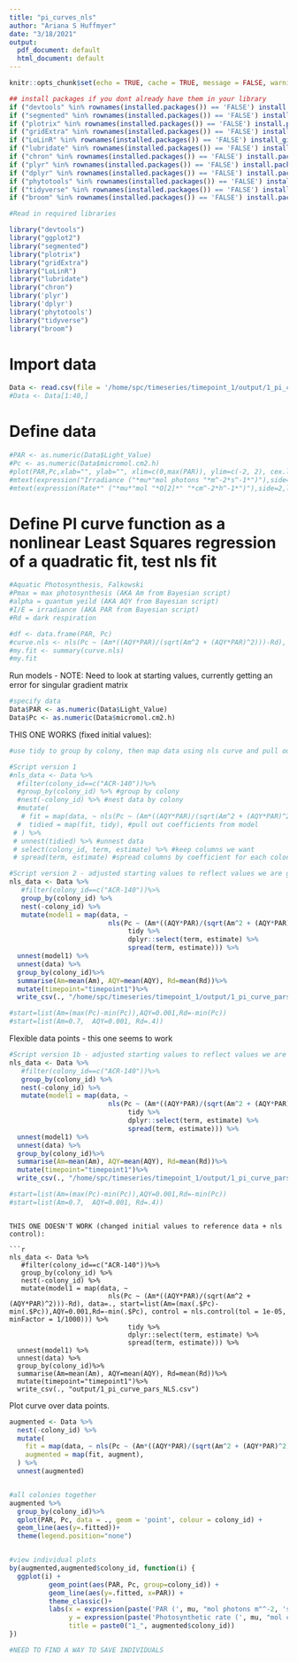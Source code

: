 ```yaml
---
title: "pi_curves_nls"
author: "Ariana S Huffmyer"
date: "3/18/2021"
output:
  pdf_document: default
  html_document: default
---
```


```r
knitr::opts_chunk$set(echo = TRUE, cache = TRUE, message = FALSE, warning = FALSE)
```

```r
## install packages if you dont already have them in your library
if ("devtools" %in% rownames(installed.packages()) == 'FALSE') install.packages('devtools') 
if ("segmented" %in% rownames(installed.packages()) == 'FALSE') install.packages('segmented') 
if ("plotrix" %in% rownames(installed.packages()) == 'FALSE') install.packages('plotrix') 
if ("gridExtra" %in% rownames(installed.packages()) == 'FALSE') install.packages('gridExtra') 
if ("LoLinR" %in% rownames(installed.packages()) == 'FALSE') install_github('colin-olito/LoLinR') 
if ("lubridate" %in% rownames(installed.packages()) == 'FALSE') install.packages('lubridate') 
if ("chron" %in% rownames(installed.packages()) == 'FALSE') install.packages('chron') 
if ("plyr" %in% rownames(installed.packages()) == 'FALSE') install.packages('plyr') 
if ("dplyr" %in% rownames(installed.packages()) == 'FALSE') install.packages('dplyr') 
if ("phytotools" %in% rownames(installed.packages()) == 'FALSE') install.packages('phytotools') 
if ("tidyverse" %in% rownames(installed.packages()) == 'FALSE') install.packages('tidyverse') 
if ("broom" %in% rownames(installed.packages()) == 'FALSE') install.packages('broom') 

#Read in required libraries

library("devtools")
library("ggplot2")
library("segmented")
library("plotrix")
library("gridExtra")
library("LoLinR")
library("lubridate")
library("chron")
library('plyr')
library('dplyr')
library('phytotools')
library("tidyverse")
library("broom")
```

# Import data
```r
Data <- read.csv(file = '/home/spc/timeseries/timepoint_1/output/1_pi_curve_rates.csv')
#Data <- Data[1:40,]
```


# Define data  

```r
#PAR <- as.numeric(Data$Light_Value)
#Pc <- as.numeric(Data$micromol.cm2.h)
#plot(PAR,Pc,xlab="", ylab="", xlim=c(0,max(PAR)), ylim=c(-2, 2), cex.lab=0.8,cex.axis=0.8,cex=1, main="", adj = 0.05) #set plot info
#mtext(expression("Irradiance ("*mu*"mol photons "*m^-2*s^-1*")"),side=1,line=3.3,cex=1) #add labels
#mtext(expression(Rate*" ("*mu*"mol "*O[2]*" "*cm^-2*h^-1*")"),side=2,line=2,cex=1) #add labels
```

# Define PI curve function as a nonlinear Least Squares regression of a quadratic fit, test nls fit

```r
#Aquatic Photosynthesis, Falkowski 
#Pmax = max photosynthesis (AKA Am from Bayesian script)
#alpha = quantum yeild (AKA AQY from Bayesian script)
#I/E = irradiance (AKA PAR from Bayesian script)
#Rd = dark respiration 

#df <- data.frame(PAR, Pc)
#curve.nls <- nls(Pc ~ (Am*((AQY*PAR)/(sqrt(Am^2 + (AQY*PAR)^2)))-Rd), data=df, start=list(Am=1, AQY=0.05, Rd=.2))
#my.fit <- summary(curve.nls)
#my.fit
```

Run models - NOTE: Need to look at starting values, currently getting an error for singular gradient matrix
```r
#specify data
Data$PAR <- as.numeric(Data$Light_Value)
Data$Pc <- as.numeric(Data$micromol.cm2.h)
```

THIS ONE WORKS (fixed initial values): 

```r
#use tidy to group by colony, then map data using nls curve and pull out coeffients to generate a new data frame

#Script version 1
#nls_data <- Data %>% 
  #filter(colony_id==c("ACR-140"))%>%
  #group_by(colony_id) %>% #group by colony
  #nest(-colony_id) %>% #nest data by colony
  #mutate(
   # fit = map(data, ~ nls(Pc ~ (Am*((AQY*PAR)/(sqrt(Am^2 + (AQY*PAR)^2)))-Rd), data=.)), #fit nls curve
  #  tidied = map(fit, tidy), #pull out coefficients from model
 # ) %>% 
 # unnest(tidied) %>% #unnest data
 # select(colony_id, term, estimate) %>% #keep columns we want
 # spread(term, estimate) #spread columns by coefficient for each colony

#Script version 2 - adjusted starting values to reflect values we are getting from models on single colony (when filtering)
nls_data <- Data %>% 
   #filter(colony_id==c("ACR-140"))%>%
   group_by(colony_id) %>%
   nest(-colony_id) %>%
   mutate(model1 = map(data, ~ 
                         nls(Pc ~ (Am*((AQY*PAR)/(sqrt(Am^2 + (AQY*PAR)^2)))-Rd), data=., start=list(Am=0.7,  AQY=0.001, Rd=.4)) %>%
                              tidy %>%
                              dplyr::select(term, estimate) %>% 
                              spread(term, estimate))) %>%
  unnest(model1) %>%
  unnest(data) %>%
  group_by(colony_id)%>%
  summarise(Am=mean(Am), AQY=mean(AQY), Rd=mean(Rd))%>%
  mutate(timepoint="timepoint1")%>%
  write_csv(., "/home/spc/timeseries/timepoint_1/output/1_pi_curve_pars_NLS_fixed_inis.csv")

#start=list(Am=(max(Pc)-min(Pc)),AQY=0.001,Rd=-min(Pc))
#start=list(Am=0.7,  AQY=0.001, Rd=.4))

```
Flexible data points - this one seems to work
```r
#Script version 1b - adjusted starting values to reflect values we are getting from models on single colony (when filtering)
nls_data <- Data %>% 
   #filter(colony_id==c("ACR-140"))%>%
   group_by(colony_id) %>%
   nest(-colony_id) %>%
   mutate(model1 = map(data, ~ 
                         nls(Pc ~ (Am*((AQY*PAR)/(sqrt(Am^2 + (AQY*PAR)^2)))-Rd), data=., start=list(Am=(max(.$Pc)-min(.$Pc)),  AQY=0.001, Rd=-min(.$Pc))) %>%
                              tidy %>%
                              dplyr::select(term, estimate) %>% 
                              spread(term, estimate))) %>%
  unnest(model1) %>%
  unnest(data) %>%
  group_by(colony_id)%>%
  summarise(Am=mean(Am), AQY=mean(AQY), Rd=mean(Rd))%>%
  mutate(timepoint="timepoint1")%>%
  write_csv(., "/home/spc/timeseries/timepoint_1/output/1_pi_curve_pars_NLS-data-inis.csv")

#start=list(Am=(max(Pc)-min(Pc)),AQY=0.001,Rd=-min(Pc))
#start=list(Am=0.7,  AQY=0.001, Rd=.4))

```
```

THIS ONE DOESN'T WORK (changed initial values to reference data + nls control): 

```r

nls_data <- Data %>% 
   #filter(colony_id==c("ACR-140"))%>%
   group_by(colony_id) %>%
   nest(-colony_id) %>%
   mutate(model1 = map(data, ~ 
                         nls(Pc ~ (Am*((AQY*PAR)/(sqrt(Am^2 + (AQY*PAR)^2)))-Rd), data=., start=list(Am=(max(.$Pc)-min(.$Pc)),AQY=0.001,Rd=-min(.$Pc), control = nls.control(tol = 1e-05, minFactor = 1/1000))) %>%
                              tidy %>%
                              dplyr::select(term, estimate) %>% 
                              spread(term, estimate))) %>%
  unnest(model1) %>%
  unnest(data) %>%
  group_by(colony_id)%>%
  summarise(Am=mean(Am), AQY=mean(AQY), Rd=mean(Rd))%>%
  mutate(timepoint="timepoint1")%>%
  write_csv(., "output/1_pi_curve_pars_NLS.csv")

```




Plot curve over data points.  
```r
augmented <- Data %>% 
  nest(-colony_id) %>% 
  mutate(
    fit = map(data, ~ nls(Pc ~ (Am*((AQY*PAR)/(sqrt(Am^2 + (AQY*PAR)^2)))-Rd), data=., start=list(Am=0.7,  AQY=0.001, Rd=.4))),
    augmented = map(fit, augment),
  ) %>% 
  unnest(augmented)


#all colonies together
augmented %>%
  group_by(colony_id)%>%
  qplot(PAR, Pc, data = ., geom = 'point', colour = colony_id) +
  geom_line(aes(y=.fitted))+
  theme(legend.position="none")


#view individual plots
by(augmented,augmented$colony_id, function(i) {
  ggplot(i) +
          geom_point(aes(PAR, Pc, group=colony_id)) + 
          geom_line(aes(y=.fitted, x=PAR)) + 
          theme_classic()+
          labs(x = expression(paste('PAR (', mu, "mol photons m"^-2, 's'^-1,")")),
               y = expression(paste('Photosynthetic rate (', mu, "mol cm"^-2, 'h'^-1,")")),
               title = paste0("1_", augmented$colony_id))
})

#NEED TO FIND A WAY TO SAVE INDIVIDUALS 
```










